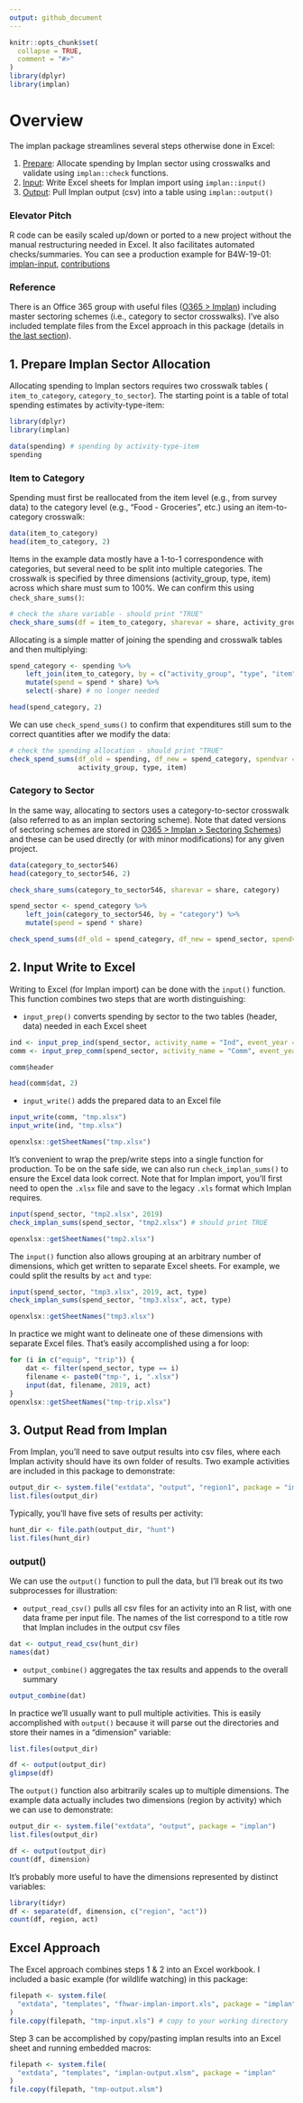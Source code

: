 ---
output: github_document
---
<!-- implan-transfer.md is generated from implan-transfer.Rmd. Please edit that file -->

```{r, include = FALSE}
knitr::opts_chunk$set(
  collapse = TRUE,
  comment = "#>"
)
library(dplyr)
library(implan)
```

# Overview

The implan package streamlines several steps otherwise done in Excel:

1. [Prepare](#1-prepare-implan-sector-allocation): Allocate spending by Implan sector using crosswalks and validate using `implan::check` functions.
2. [Input](#2-input-write-to-excel): Write Excel sheets for Implan import using `implan::input()`
3. [Output](#3-output-read-from-implan): Pull Implan output (csv) into a table using `implan::output()`

### Elevator Pitch

R code can be easily scaled up/down or ported to a new project without the manual restructuring needed in Excel. It also facilitates automated checks/summaries. You can see a production example for B4W-19-01:   [implan-input](https://github.com/southwick-associates/B4W-19-01/blob/master/code/implan/1-implan-input.R), [contributions](https://github.com/southwick-associates/B4W-19-01/blob/master/code/implan/2-contributions.R)

### Reference

There is an Office 365 group with useful files ([O365 > Implan](https://southwickassociatesinc.sharepoint.com/sites/Implan)) including master sectoring schemes (i.e., category to sector crosswalks). I've also included template files from the Excel approach in this package (details in [the last section](#excel-approach)).

## 1. Prepare Implan Sector Allocation

Allocating spending to Implan sectors requires two crosswalk tables ( `item_to_category`, `category_to_sector`). The starting point is a table of total spending estimates by activity-type-item:

```{r}
library(dplyr)
library(implan)

data(spending) # spending by activity-type-item
spending
```

### Item to Category

Spending must first be reallocated from the item level (e.g., from survey data) to the category level (e.g., "Food - Groceries", etc.) using an item-to-category crosswalk:

```{r}
data(item_to_category)
head(item_to_category, 2)
```

Items in the example data mostly have a 1-to-1 correspondence with categories, but several need to be split into multiple categories. The crosswalk is specified by three dimensions (activity_group, type, item) across which share must sum to 100%. We can confirm this using `check_share_sums()`:

```{r}
# check the share variable - should print "TRUE"
check_share_sums(df = item_to_category, sharevar = share, activity_group, type, item)
```

Allocating is a simple matter of joining the spending and crosswalk tables and then multiplying:

```{r}
spend_category <- spending %>%
    left_join(item_to_category, by = c("activity_group", "type", "item")) %>%
    mutate(spend = spend * share) %>%
    select(-share) # no longer needed

head(spend_category, 2)
```

We can use `check_spend_sums()` to confirm that expenditures still sum to the correct quantities after we modify the data:

```{r}
# check the spending allocation - should print "TRUE"
check_spend_sums(df_old = spending, df_new = spend_category, spendvar = spend, 
                 activity_group, type, item)
```

### Category to Sector

In the same way, allocating to sectors uses a category-to-sector crosswalk (also referred to as an implan sectoring scheme). Note that dated versions of sectoring schemes are stored in [O365 > Implan > Sectoring Schemes](https://southwickassociatesinc.sharepoint.com/:f:/s/Implan/EnL9nwfijuROuo34BCV47fkB9yuOh8l0lDdaEtmEfL9TNA?e=R2dby9)) and these can be used directly (or with minor modifications) for any given project.

```{r}
data(category_to_sector546)
head(category_to_sector546, 2)

check_share_sums(category_to_sector546, sharevar = share, category)
```

```{r}
spend_sector <- spend_category %>%
    left_join(category_to_sector546, by = "category") %>%
    mutate(spend = spend * share)

check_spend_sums(df_old = spend_category, df_new = spend_sector, spendvar = spend, category)
```

## 2. Input Write to Excel

Writing to Excel (for Implan import) can be done with the `input()` function. This function combines two steps that are worth distinguishing:

- `input_prep()` converts spending by sector to the two tables (header, data) needed in each Excel sheet

```{r}
ind <- input_prep_ind(spend_sector, activity_name = "Ind", event_year = 2019)
comm <- input_prep_comm(spend_sector, activity_name = "Comm", event_year = 2019)

comm$header

head(comm$dat, 2)
```

- `input_write()` adds the prepared data to an Excel file

```{r}
input_write(comm, "tmp.xlsx")
input_write(ind, "tmp.xlsx")

openxlsx::getSheetNames("tmp.xlsx")
```

It's convenient to wrap the prep/write steps into a single function for production. To be on the safe side, we can also run `check_implan_sums()` to ensure the Excel data look correct. Note that for Implan import, you'll first need to open the `.xlsx` file and save to the legacy `.xls` format which Implan requires.

```{r}
input(spend_sector, "tmp2.xlsx", 2019)
check_implan_sums(spend_sector, "tmp2.xlsx") # should print TRUE

openxlsx::getSheetNames("tmp2.xlsx")
```

The `input()` function also allows grouping at an arbitrary number of dimensions, which get written to separate Excel sheets. For example, we could split the results by `act` and `type`:

```{r}
input(spend_sector, "tmp3.xlsx", 2019, act, type)
check_implan_sums(spend_sector, "tmp3.xlsx", act, type)

openxlsx::getSheetNames("tmp3.xlsx")
```

In practice we might want to delineate one of these dimensions with separate Excel files. That's easily accomplished using a for loop:

```{r}
for (i in c("equip", "trip")) {
    dat <- filter(spend_sector, type == i)
    filename <- paste0("tmp-", i, ".xlsx")
    input(dat, filename, 2019, act)
}
openxlsx::getSheetNames("tmp-trip.xlsx")
```

## 3. Output Read from Implan

From Implan, you'll need to save output results into csv files, where each Implan activity should have its own folder of results. Two example activities are included in this package to demonstrate:

```{r}
output_dir <- system.file("extdata", "output", "region1", package = "implan")
list.files(output_dir)
```

Typically, you'll have five sets of results per activity:

```{r}
hunt_dir <- file.path(output_dir, "hunt")
list.files(hunt_dir)
```

### output()

We can use the `output()` function to pull the data, but I'll break out its two subprocesses for illustration:

- `output_read_csv()` pulls all csv files for an activity into an R list, with one data frame per input file. The names of the list correspond to a title row that Implan includes in the output csv files

```{r}
dat <- output_read_csv(hunt_dir)
names(dat)
```

- `output_combine()` aggregates the tax results and appends to the overall summary

```{r}
output_combine(dat)
```

In practice we'll usually want to pull multiple activities. This is easily accomplished with `output()` because it will parse out the directories and store their names in a "dimension" variable:

```{r}
list.files(output_dir)

df <- output(output_dir)
glimpse(df)
```

The `output()` function also arbitrarily scales up to multiple dimensions. The example data actually includes two dimensions (region by activity) which we can use to demonstrate:

```{r}
output_dir <- system.file("extdata", "output", package = "implan")
list.files(output_dir)

df <- output(output_dir)
count(df, dimension)
```

It's probably more useful to have the dimensions represented by distinct variables:

```{r}
library(tidyr)
df <- separate(df, dimension, c("region", "act"))
count(df, region, act)
```

## Excel Approach

The Excel approach combines steps 1 & 2 into an Excel workbook. I included a basic example (for wildlife watching) in this package:

```{r}
filepath <- system.file(
  "extdata", "templates", "fhwar-implan-import.xls", package = "implan"
)
file.copy(filepath, "tmp-input.xls") # copy to your working directory
```

Step 3 can be accomplished by copy/pasting implan results into an Excel sheet and running embedded macros:

```{r}
filepath <- system.file(
  "extdata", "templates", "implan-output.xlsm", package = "implan"
)
file.copy(filepath, "tmp-output.xlsm")
```

